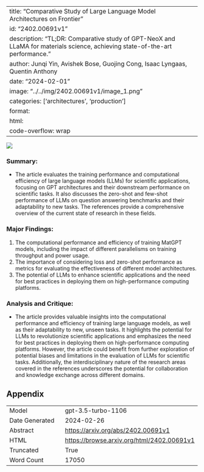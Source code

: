 
---
title: "Comparative Study of Large Language Model Architectures on Frontier"
id: "2402.00691v1"
description: "TL;DR: Comparative study of GPT-NeoX and LLaMA for materials science, achieving state-of-the-art performance."
author: Junqi Yin, Avishek Bose, Guojing Cong, Isaac Lyngaas, Quentin Anthony
date: "2024-02-01"
image: "../../img/2402.00691v1/image_1.png"
categories: ['architectures', 'production']
format:
  html:
    code-overflow: wrap
---

![](../../img/2402.00691v1/image_1.png)

### Summary:
- The article evaluates the training performance and computational efficiency of large language models (LLMs) for scientific applications, focusing on GPT architectures and their downstream performance on scientific tasks. It also discusses the zero-shot and few-shot performance of LLMs on question answering benchmarks and their adaptability to new tasks. The references provide a comprehensive overview of the current state of research in these fields.

### Major Findings:
1. The computational performance and efficiency of training MatGPT models, including the impact of different parallelisms on training throughput and power usage.
2. The importance of considering loss and zero-shot performance as metrics for evaluating the effectiveness of different model architectures.
3. The potential of LLMs to enhance scientific applications and the need for best practices in deploying them on high-performance computing platforms.

### Analysis and Critique:
- The article provides valuable insights into the computational performance and efficiency of training large language models, as well as their adaptability to new, unseen tasks. It highlights the potential for LLMs to revolutionize scientific applications and emphasizes the need for best practices in deploying them on high-performance computing platforms. However, the article could benefit from further exploration of potential biases and limitations in the evaluation of LLMs for scientific tasks. Additionally, the interdisciplinary nature of the research areas covered in the references underscores the potential for collaboration and knowledge exchange across different domains.

## Appendix

|          |          |
|----------|----------|
| Model     | gpt-3.5-turbo-1106       |
| Date Generated     | 2024-02-26       |
| Abstract | [https://arxiv.org/abs/2402.00691v1](https://arxiv.org/abs/2402.00691v1)        |
| HTML     | [https://browse.arxiv.org/html/2402.00691v1](https://browse.arxiv.org/html/2402.00691v1)       |
| Truncated       | True       |
| Word Count       | 17050       |